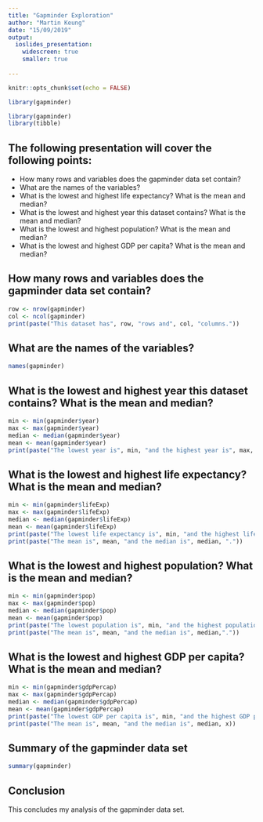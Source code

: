 ```yaml
---
title: "Gapminder Exploration"
author: "Martin Keung"
date: "15/09/2019"
output: 
  ioslides_presentation:
    widescreen: true
    smaller: true
  
---
```


```r
knitr::opts_chunk$set(echo = FALSE)
```
```r
library(gapminder)
```

```r
library(gapminder)
library(tibble)
```

## **The following presentation will cover the following points:**
- How many rows and variables does the gapminder data set contain?
- What are the names of the variables?
- What is the lowest and highest life expectancy? What is the mean and median?
- What is the lowest and highest year this dataset contains? What is the mean and median?
- What is the lowest and highest population? What is the mean and median?
- What is the lowest and highest GDP per capita? What is the mean and median?

## **How many rows and variables does the gapminder data set contain?**
```r
row <- nrow(gapminder)
col <- ncol(gapminder)
print(paste("This dataset has", row, "rows and", col, "columns."))

```

## **What are the names of the variables?**
```r
names(gapminder)
```


## **What is the lowest and highest year this dataset contains? What is the mean and median?**
```r
min <- min(gapminder$year)
max <- max(gapminder$year)
median <- median(gapminder$year)
mean <- mean(gapminder$year)
print(paste("The lowest year is", min, "and the highest year is", max, ". The mean is", mean, "and the median is", median, "."))
```

## **What is the lowest and highest life expectancy? What is the mean and median?**
```r
min <- min(gapminder$lifeExp)
max <- max(gapminder$lifeExp)
median <- median(gapminder$lifeExp)
mean <- mean(gapminder$lifeExp)
print(paste("The lowest life expectancy is", min, "and the highest life expectancy is", max, "years.")) 
print(paste("The mean is", mean, "and the median is", median, "."))

```

## **What is the lowest and highest population? What is the mean and median?**
```r
min <- min(gapminder$pop)
max <- max(gapminder$pop)
median <- median(gapminder$pop)
mean <- mean(gapminder$pop)
print(paste("The lowest population is", min, "and the highest population is", max, ".")) 
print(paste("The mean is", mean, "and the median is", median,"."))

```


## **What is the lowest and highest GDP per capita? What is the mean and median?**
```r
min <- min(gapminder$gdpPercap)
max <- max(gapminder$gdpPercap)
median <- median(gapminder$gdpPercap)
mean <- mean(gapminder$gdpPercap)
print(paste("The lowest GDP per capita is", min, "and the highest GDP per capita is", max,".")) 
print(paste("The mean is", mean, "and the median is", median, x))

```

## **Summary of the gapminder data set**
```r
summary(gapminder)
```

## **Conclusion**
This concludes my analysis of the gapminder data set.